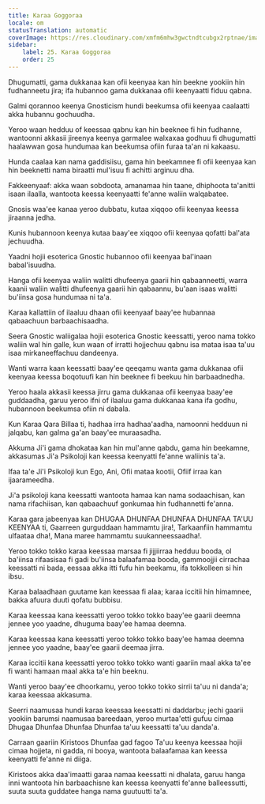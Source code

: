 ```yaml
---
title: Karaa Goggoraa
locale: om
statusTranslation: automatic
coverImage: https://res.cloudinary.com/xmfm6mhw3gwctndtcubgx2rptnae/image/upload/v1741354419/small_cover_la_gran_rebelion_28716e29d2.webp
sidebar:
    label: 25. Karaa Goggoraa
    order: 25
---
```

Dhugumatti, gama dukkanaa kan ofii keenyaa kan hin beekne yookiin hin fudhanneetu jira; ifa hubannoo gama dukkanaa ofii keenyaatti fiduu qabna.

Galmi qorannoo keenya Gnosticism hundi beekumsa ofii keenyaa caalaatti akka hubannu gochuudha.

Yeroo waan hedduu of keessaa qabnu kan hin beeknee fi hin fudhanne, wantoonni akkasii jireenya keenya garmalee walxaxaa godhuu fi dhugumatti haalawwan gosa hundumaa kan beekumsa ofiin furaa ta'an ni kakaasu.

Hunda caalaa kan nama gaddisiisu, gama hin beekamnee fi ofii keenyaa kan hin beeknetti nama biraatti mul'isuu fi achitti arginuu dha.

Fakkeenyaaf: akka waan sobdoota, amanamaa hin taane, dhiphoota ta'anitti isaan ilaalla, wantoota keessa keenyaatti fe'anne waliin walqabatee.

Gnosis waa'ee kanaa yeroo dubbatu, kutaa xiqqoo ofii keenyaa keessa jiraanna jedha.

Kunis hubannoon keenya kutaa baay'ee xiqqoo ofii keenyaa qofatti bal'ata jechuudha.

Yaadni hojii esoterica Gnostic hubannoo ofii keenyaa bal'inaan babal'isuudha.

Hanga ofii keenyaa waliin walitti dhufeenya gaarii hin qabaanneetti, warra kaanii waliin walitti dhufeenya gaarii hin qabaannu, bu'aan isaas walitti bu'iinsa gosa hundumaa ni ta'a.

Karaa kallattiin of ilaaluu dhaan ofii keenyaaf baay'ee hubannaa qabaachuun barbaachisaadha.

Seera Gnostic waliigalaa hojii esoterica Gnostic keessatti, yeroo nama tokko waliin wal hin galle, kun waan of irratti hojjechuu qabnu isa mataa isaa ta'uu isaa mirkaneeffachuu dandeenya.

Wanti warra kaan keessatti baay'ee qeeqamu wanta gama dukkanaa ofii keenyaa keessa boqotuufi kan hin beeknee fi beekuu hin barbaadnedha.

Yeroo haala akkasii keessa jirru gama dukkanaa ofii keenyaa baay'ee guddaadha, garuu yeroo ifni of ilaaluu gama dukkanaa kana ifa godhu, hubannoon beekumsa ofiin ni dabala.

Kun Karaa Qara Billaa ti, hadhaa irra hadhaa'aadha, namoonni hedduun ni jalqabu, kan galma ga'an baay'ee muraasadha.

Akkuma Ji'i gama dhokataa kan hin mul'anne qabdu, gama hin beekamne, akkasumas Ji'a Psikoloji kan keessa keenyatti fe'anne waliinis ta'a.

Ifaa ta'e Ji'i Psikoloji kun Ego, Ani, Ofii mataa kootii, Ofiif irraa kan ijaarameedha.

Ji'a psikoloji kana keessatti wantoota hamaa kan nama sodaachisan, kan nama rifachiisan, kan qabaachuuf gonkumaa hin fudhannetti fe'anna.

Karaa gara jabeenyaa kan DHUGAA DHUNFAA DHUNFAA DHUNFAA TA'UU KEENYAA ti, Gaarreen gurguddaan hammamtu jira!, Tarkaanfiin hammamtu ulfaataa dha!, Mana maree hammamtu suukanneessaadha!.

Yeroo tokko tokko karaa keessaa marsaa fi jijjiirraa hedduu booda, ol ba'iinsa rifaasisaa fi gadi bu'iinsa balaafamaa booda, gammoojjii cirrachaa keessatti ni bada, eessaa akka itti fufu hin beekamu, ifa tokkolleen si hin ibsu.

Karaa balaadhaan guutame kan keessaa fi alaa; karaa iccitii hin himamnee, bakka afuura duuti qofatu bubbisu.

Karaa keessaa kana keessatti yeroo tokko tokko baay'ee gaarii deemna jennee yoo yaadne, dhuguma baay'ee hamaa deemna.

Karaa keessaa kana keessatti yeroo tokko tokko baay'ee hamaa deemna jennee yoo yaadne, baay'ee gaarii deemaa jirra.

Karaa iccitii kana keessatti yeroo tokko tokko wanti gaariin maal akka ta'ee fi wanti hamaan maal akka ta'e hin beeknu.

Wanti yeroo baay'ee dhoorkamu, yeroo tokko tokko sirrii ta'uu ni danda'a; karaa keessaa akkasuma.

Seerri naamusaa hundi karaa keessaa keessatti ni daddarbu; jechi gaarii yookiin barumsi naamusaa bareedaan, yeroo murtaa'etti gufuu cimaa Dhugaa Dhunfaa Dhunfaa Dhunfaa ta'uu keessatti ta'uu danda'a.

Carraan gaariin Kiristoos Dhunfaa gad fagoo Ta'uu keenya keessaa hojii cimaa hojjeta, ni gadda, ni booya, wantoota balaafamaa kan keessa keenyatti fe'anne ni diiga.

Kiristoos akka daa'imaatti garaa namaa keessatti ni dhalata, garuu hanga inni wantoota hin barbaachisne kan keessa keenyatti fe'anne balleessutti, suuta suuta guddatee hanga nama guutuutti ta'a.

